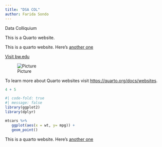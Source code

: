 ---
title: "DSA COL"
author: Farida Sondo
---

Data Colliquium

This is a Quarto website.

This is a quarto website. Here's [another one](Link.qmd)

[Visit bw.edu](https://www.bw.edu/)

![Picture](IMG_2296.JPG)

To learn more about Quarto websites visit <https://quarto.org/docs/websites>.

```{r}
4 + 5
```

```{r}
#| code-fold: true
#| message: false
library(ggplot2)
library(dplyr)
```


```{r}
mtcars %>%
   ggplot(aes(x = wt, y= mpg)) + 
   geom_point()
```

This is a quarto website. Here's [another one](Link2.qmd)